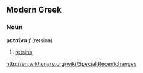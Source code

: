 ==Modern Greek==

===Noun===
'''ρετσίνα''' ''f'' (retsina)

#[[retsina]]
http://en.wiktionary.org/wiki/Special:Recentchanges